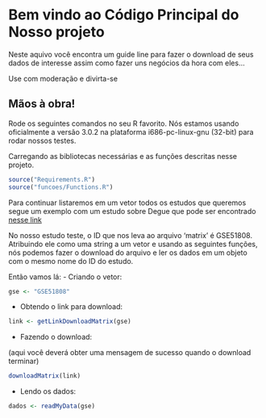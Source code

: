 # Bem vindo ao Código Principal do Nosso projeto
Neste aquivo você encontra um guide line para fazer o download de seus dados de interesse
assim como fazer uns negócios da hora com eles...

Use com moderação e divirta-se

Mãos à obra!
-------------------------------
Rode os seguintes comandos no seu R favorito. Nós estamos usando oficialmente 
a versão 3.0.2 na plataforma i686-pc-linux-gnu (32-bit) para rodar nossos 
testes.

Carregando as bibliotecas necessárias e as funções descritas nesse projeto.
```r
source("Requirements.R")
source("funcoes/Functions.R")
```

Para continuar listaremos em um vetor todos os estudos que queremos segue um
exemplo com um estudo sobre Degue que pode ser encontrado [nesse link](http://www.ncbi.nlm.nih.gov/pmc/articles/PMC4116428/)

No nosso estudo teste, o ID que nos leva ao arquivo 'matrix' é GSE51808. 
Atribuindo ele como uma string a um vetor e usando as seguintes funções, nós
podemos fazer o download do arquivo e ler os dados em um objeto com o mesmo
nome do ID do estudo.

Então vamos lá:
- Criando o vetor:
```r
gse <- "GSE51808"
```
- Obtendo o link para download:
```r
link <- getLinkDownloadMatrix(gse)
```
- Fazendo o download:

(aqui você deverá obter uma mensagem de sucesso quando o download terminar)
```r
downloadMatrix(link)
```
- Lendo os dados:
```r
dados <- readMyData(gse)
```


